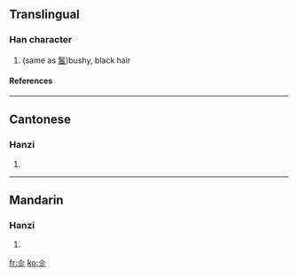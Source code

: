 ==Translingual==
===Han character===
{{Han char|rn=9|rad=人|as=03|sn=5|four=|canj=人竹竹竹 (OHHH)}}
# (same as [[鬒]])bushy, black hair
====References====
{{Han ref|kx=0092.110|hdz=10111.090|uh=3431|ud=13361}}

----
==Cantonese==
===Hanzi===
{{yue-hanzi|jyut=|y=cha5, chaan2 dou3 jaan2}}
# {{defn|Cantonese}}

----
==Mandarin==
===Hanzi===
{{cmn-hanzi|pin=[[zhěn]] (zhen3)|wg=chen<sup>3</sup>}}
# {{defn|Mandarin}}

[[fr:㐱]]
[[ko:㐱]]